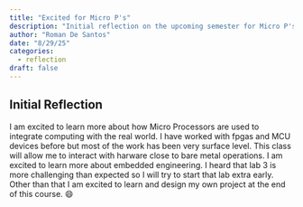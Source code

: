 ```yaml
---
title: "Excited for Micro P's"
description: "Initial reflection on the upcoming semester for Micro P's"
author: "Roman De Santos"
date: "8/29/25"
categories:
  - reflection
draft: false
---
```


## Initial Reflection

I am excited to learn more about how Micro Processors are used to integrate computing with the real world. I have worked with fpgas and MCU devices before but most of the work has been very surface level. This class will allow me to interact with harware close to bare metal operations. I am excited to learn more about embedded engineering. I heard that lab 3 is more challenging than expected so I will try to start that lab extra early. Other than that I am excited to learn and design my own project at the end of this course. 😄
